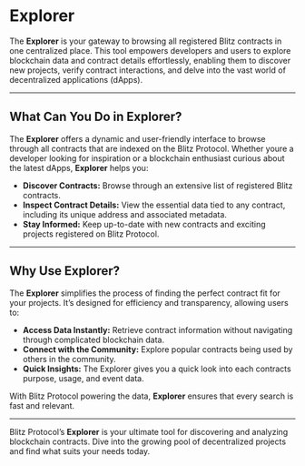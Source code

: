 # Explorer

The **Explorer** is your gateway to browsing all registered Blitz contracts in one centralized place. This tool empowers developers and users to explore blockchain data and contract details effortlessly, enabling them to discover new projects, verify contract interactions, and delve into the vast world of decentralized applications (dApps).

---

## What Can You Do in Explorer?

The **Explorer** offers a dynamic and user-friendly interface to browse through all contracts that are indexed on the Blitz Protocol. Whether youre a developer looking for inspiration or a blockchain enthusiast curious about the latest dApps, **Explorer** helps you:

- **Discover Contracts:** Browse through an extensive list of registered Blitz contracts.
- **Inspect Contract Details:** View the essential data tied to any contract, including its unique address and associated metadata.
- **Stay Informed:** Keep up-to-date with new contracts and exciting projects registered on Blitz Protocol.

---

## Why Use Explorer?

The **Explorer** simplifies the process of finding the perfect contract fit for your projects. It’s designed for efficiency and transparency, allowing users to:

- **Access Data Instantly:** Retrieve contract information without navigating through complicated blockchain data.
- **Connect with the Community:** Explore popular contracts being used by others in the community.
- **Quick Insights:** The Explorer gives you a quick look into each contracts purpose, usage, and event data.

With Blitz Protocol powering the data, **Explorer** ensures that every search is fast and relevant.

---

Blitz Protocol’s **Explorer** is your ultimate tool for discovering and analyzing blockchain contracts. Dive into the growing pool of decentralized projects and find what suits your needs today.

